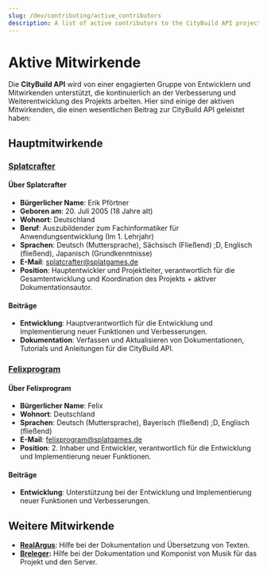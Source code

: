 ```yaml
---
slug: /dev/contributing/active_contributors
description: A list of active contributors to the CityBuild API project.
---
```


# Aktive Mitwirkende

Die **CityBuild API** wird von einer engagierten Gruppe von Entwicklern und Mitwirkenden unterstützt, die kontinuierlich an der Verbesserung und Weiterentwicklung des Projekts arbeiten. Hier sind einige der aktiven Mitwirkenden, die einen wesentlichen Beitrag zur CityBuild API geleistet haben:

## Hauptmitwirkende

### [Splatcrafter](https://github.com/Splatcrafter)

#### Über Splatcrafter

- **Bürgerlicher Name**: Erik Pförtner
- **Geboren am**: 20. Juli 2005 (18 Jahre alt)
- **Wohnort**: Deutschland
- **Beruf**: Auszubildender zum Fachinformatiker für Anwendungsentwicklung (Im 1. Lehrjahr)
- **Sprachen**: Deutsch (Muttersprache), Sächsisch (Fließend) ;D, Englisch (fließend), Japanisch (Grundkenntnisse)
- **E-Mail**: [splatcrafter@splatgames.de](mailto:splatcrafter@splatgames.de)
- **Position**: Hauptentwickler und Projektleiter, verantwortlich für die Gesamtentwicklung und Koordination des Projekts + aktiver Dokumentationsautor.

#### Beiträge

- **Entwicklung**: Hauptverantwortlich für die Entwicklung und Implementierung neuer Funktionen und Verbesserungen.
- **Dokumentation**: Verfassen und Aktualisieren von Dokumentationen, Tutorials und Anleitungen für die CityBuild API.

### [Felixprogram](https://github.com/ImFelixprogram)

#### Über Felixprogram

- **Bürgerlicher Name**: Felix
- **Wohnort**: Deutschland
- **Sprachen**: Deutsch (Muttersprache), Bayerisch (fließend) ;D, Englisch (fließend)
- **E-Mail**: [felixprogram@splatgames.de](mailto:felixprogram@splatgames.de)
- **Position**: 2. Inhaber und Entwickler, verantwortlich für die Entwicklung und Implementierung neuer Funktionen.

#### Beiträge

- **Entwicklung**: Unterstützung bei der Entwicklung und Implementierung neuer Funktionen und Verbesserungen.

## Weitere Mitwirkende

- **[RealArgus](https://twitter.com/RealArgus7)**: Hilfe bei der Dokumentation und Übersetzung von Texten.
- **[Breleger](https://www.youtube.com/@BrelegerMusic):** Hilfe bei der Dokumentation und Komponist von Musik für das Projekt und den Server.
